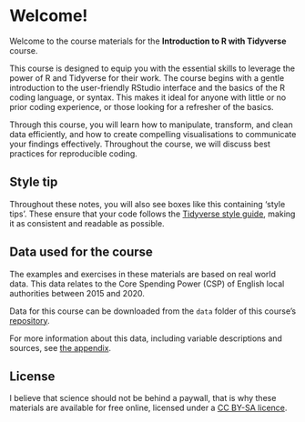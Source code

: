 # Welcome! {.unnumbered}

Welcome to the course materials for the **Introduction to R with Tidyverse** course. 

This course is designed to equip you with the essential skills to leverage the power of R and Tidyverse for their work. The course begins with a gentle introduction to the user-friendly RStudio interface and the basics of the R coding language, or syntax. This makes it ideal for anyone with little or no prior coding experience, or those looking for a refresher of the basics.

Through this course, you will learn how to manipulate, transform, and clean data efficiently, and how to create compelling visualisations to communicate your findings effectively. Throughout the course, we will discuss best practices for reproducible coding. 

:::{.callout-tip}
# Style tip

Throughout these notes, you will also see boxes like this containing 'style tips'. These ensure that your code follows the [Tidyverse style guide](https://style.tidyverse.org/), making it as consistent and readable as possible.
:::

## Data used for the course
The examples and exercises in these materials are based on real world data. This data relates to the Core Spending Power (CSP) of English local authorities between 2015 and 2020.

Data for this course can be downloaded from the `data` folder of this course's [repository](https://github.com/sophie-a-lee/Introduction_R_Tidyverse_course).

For more information about this data, including variable descriptions and sources, see [the appendix](data_description.qmd).

## License
I believe that science should not be behind a paywall, that is why these materials are available for free online, licensed under a [CC BY-SA licence](https://creativecommons.org/licenses/by-sa/4.0/).